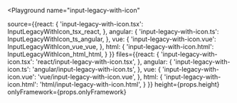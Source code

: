 

<Playground
  name="input-legacy-with-icon"
  
  source={{react: {
             'input-legacy-with-icon.tsx': InputLegacyWithIcon_tsx_react,
           },
           angular: {
             'input-legacy-with-icon.ts': InputLegacyWithIcon_ts_angular,
           },
           vue: {
             'input-legacy-with-icon.vue': InputLegacyWithIcon_vue_vue,
           },
           html: {
             'input-legacy-with-icon.html': InputLegacyWithIcon_html_html,
           }
}}
  files={{react: {
            'input-legacy-with-icon.tsx': 'react/input-legacy-with-icon.tsx',
          },
          angular: {
            'input-legacy-with-icon.ts': 'angular/input-legacy-with-icon.ts',
          },
          vue: {
            'input-legacy-with-icon.vue': 'vue/input-legacy-with-icon.vue',
          },
          html: {
            'input-legacy-with-icon.html': 'html/input-legacy-with-icon.html',
          }
}}
  height={props.height}
  onlyFramework={props.onlyFramework}
></Playground>
